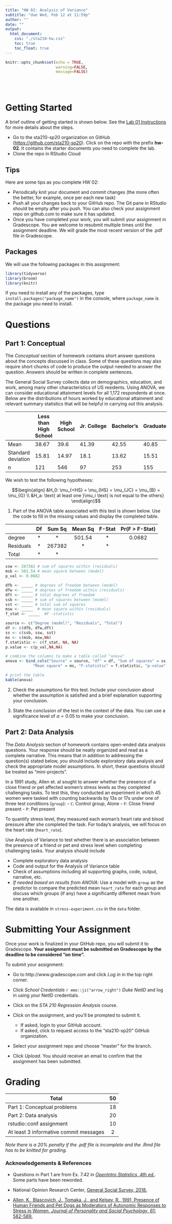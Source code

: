 ```yaml
---
title: "HW 02: Analysis of Variance"
subtitle: "due Wed, Feb 12 at 11:59p"
author: ""
date: ""
output: 
  html_document:
    css: "./sta210-hw.css"
    toc: true
    toc_float: true
---
```


```r
knitr::opts_chunk$set(echo = TRUE,
                      warning=FALSE,
                      message=FALSE)
```

<br><br>

# Getting Started

A brief outline of getting started is shown below. See the [Lab 01 Instructions](https://www2.stat.duke.edu/courses/Spring20/sta210.001/labs/lab-01-review-r.html) for more details about the steps. 

- Go to the sta210-sp20 organization on GitHub ([https://github.com/sta210-sp20](https://github.com/sta210-sp20)). Click on the repo with the prefix **hw-02**. It contains the starter documents you need to complete the lab.
- Clone the repo in RStudio Cloud

## Tips

Here are some tips as you complete HW 02:

- Periodically knit your document and commit changes (the more often the better, for example, once per each new task)
- Push all your changes back to your GitHub repo. The Git pane in RStudio should be empty after you push. You can also check your assignment repo on github.com to make sure it has updated.
- Once you have completed your work, you will submit your assignment in Gradescope. You are welcome to resubmit multiple times until the assignment deadline. We will grade the most recent version of the .pdf file in Gradescope.

## Packages 

We will use the following packages in this assignment: 

```r
library(tidyverse)
library(broom)
library(knitr) 
```

If you need to install any of the packages, type `install.packages("package_name")` in the console, where `package_name` is the package you need to install. 

# Questions

## Part 1: Conceptual

The *Conceptual* section of homework contains short answer questions about the concepts discussed in class. Some of these questions may also require short chunks of code to produce the output needed to answer the question. Answers should be written in complete sentences.

The General Social Survey collects data on demographics, education, and work, among many other characteristics of US residents. Using ANOVA, we can consider 
educational attainment levels for all 1,172 respondents at once. Below are the 
distributions of hours worked by educational attainment and relevant summary 
statistics that will be helpful in carrying out this analysis.

|  | Less than High School | High School | Jr. College | Bachelor's | Graduate | Total |
|----------------------------|-----------------------|-------------|-------------|------------|----------|-------|
| Mean | 38.67 | 39.6 | 41.39 | 42.55 | 40.85 | 40.45 |
| Standard deviation | 15.81 | 14.97 | 18.1 | 13.62 | 15.51 | 15.17 |
| n | 121 | 546 | 97 | 253 | 155 | 1772 |

We wish to test the following hypotheses: 

$$\begin{align} &H_0: \mu_{<HS} = \mu_{HS} = \mu_{JC} = \mu_{B} = \mu_{G} \\
    &H_a: \text{ at least one }\mu_i \text{ is not equal to the others} \end{align}$$


1. Part of the ANOVA table associated with this test is shown below. Use the code to fill in the missing values and display the completed table.
   
    
|  | Df | Sum Sq | Mean Sq | F-Stat | Pr(F > F-Stat) |
|-----------|:--:|:------:|:-------:|:------:|:--------------:|
| degree | * | * | 501.54 | * | 0.0682 |
| Residuals | * | 267382 | * | * |  |
| Total | * | * |  |  |  |
    
```r
ssw <- 267382 # sum of squares within (residuals)
msb <- 501.54 # mean square between (model)
p_val <- 0.0682
```

```r
dfb <- _____ # degrees of freedom between (model)
dfw <- _____ # degrees of freedom within (residuals)
dft <- _____ # total degrees of freedom
ssb <- _____ # sum of squares between (model)
sst <- _____ # total sum of squares
msw <- _____  # mean square within (residuals)
f_stat <- _____  #F -statistic 
```

```r
source <- c("Degree (model)", "Residuals", "Total")
df <- c(dfb, dfw,dft)
ss <- c(ssb, ssw, sst)
ms <- c(msb, msw,NA)  
f.statistic <- c(f_stat, NA, NA)
p.value <- c(p_val,NA,NA)

# combine the columns to make a table called "anova"
anova <- bind_cols("Source" = source, "df" = df, "Sum of squares" = ss,
            "Mean square" = ms, "F-statistic" = f.statistic, "p-value" = p.value)

# print the table 
kable(anova) 
```

2. Check the assumptions for this test. Include your conclusion about whether the assumption is satisfied and a brief explanation supporting your conclusion. 

3. State the conclusion of the test in the context of the data. You can use a significance level of $\alpha = 0.05$ to make your conclusion. 


## Part 2: Data Analysis

The *Data Analysis* section of homework contains open-ended data analysis questions. Your response should be neatly organized and read as a complete narrative. This means that in addition to addressing the question(s) stated below, you should include exploratory data analysis and check the appropriate model assumptions. In short, these questions should be treated as "mini-projects".

In a 1991 study, Allen et. al sought to answer whether the presence of a close friend or pet affected women's stress levels as they completed challenging tasks. To test this, they conducted an experiment in which 45 women were tasked with counting backwards by 13s or 17s under one of three test conditions (`group`):
    - `C`: Control group, Alone
    - `F`: Close friend present
    - `P`: Pet present 
    
To quantify stress level, they measured each woman's heart rate and blood pressure after she completed the task. For today's analysis, we will focus on the heart rate (`heart_rate`). 

Use Analysis of Variance to test whether there is an association between the presence of a friend or pet and stress level when completing challenging tasks. Your analysis should include 

- Complete exploratory data analysis 
- Code and output for the Analysis of Variance table 
- Check of assumptions including all supporting graphs, code, output, narrative, etc.
- *If needed based on results from ANOVA*: Use a model with `group` as the predictor to compare the predicted mean `heart_rate` for each group and discuss which groups (if any) have a significantly different mean from one another. 

The data is available in  `stress-experiment.csv` in the `data` folder. 

# Submitting Your Assignment

Once your work is finalized in your GitHub repo, you will submit it to Gradescope. **Your assignment must be submitted on Gradescope by the deadline to be considered "on time".**

To submit your assignment: 

- Go to http://www.gradescope.com and click *Log in* in the top right corner. 

- Click *School Credentials* `r emo::ji("arrow_right")` *Duke NetID* and log in using your NetID credentials.

- Click on the *STA 210 Regression Analysis* course. 

- Click on the assignment, and you'll be prompted to submit it.
    - If asked, login to your GitHub account.
    - If asked, click to request access to the "sta210-sp20" GitHub organization. 
  
- Select your assignment repo and choose "master" for the branch. 

- Click *Upload*. You should receive an email to confirm that the assignment has been submitted.


# Grading

| **Total** | **50** |
|-------------------------------------------------------------|:--:|
| Part 1: Conceptual problems | 18 |
| Part 2: Data analysis | 20 |
| rstudio::conf assignment | 10 |
| At least 3 informative commit messages 	| 2 	|

*Note there is a 20% penalty if the .pdf file is incomplete and the .Rmd file has to be knitted for grading.*



### Acknowledgements & References

- Questions in Part 1 are from Ex. 7.42 in [*OpenIntro Statistics, 4th ed.*](https://leanpub.com/openintro-statistics). Some parts have been reworded.

- National Opinion Research Center, [General Social Survey, 2018.](http://gss.norc.org/get-the-data)

- [Allen, K., Blascovich, J., Tomaka, J., and Kelsey, R., 1991, Presence of Human Friends and Pet Dogs as Moderators of Autonomic Responses to Stress in Women, *Journal of Personality and Social Psychology*, 61: 582-589.](https://search-ebscohost-com.proxy.lib.duke.edu/login.aspx?direct=true&db=pdh&AN=1992-04617-001&site=ehost-live&scope=site)
